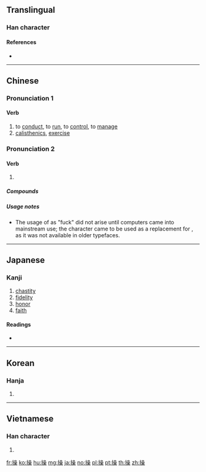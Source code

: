 {{character info/new}}
{{also|肏|抄|喿}}
==Translingual==

===Han character===
{{Han char|rn=64|rad=手|as=13|sn=16|four=56094|canj=QRRD|ids=⿰扌喿}}

====References====
* {{Han ref|kx=0458.150|dkj=12806|dj=0807.040|hdz=31969.030|uh=64CD|ud=25805|bh=BEDE|bd=48862}}

----

==Chinese==
{{zh-forms}}

===Pronunciation 1===
{{zh-pron
|m=cāo
|c=cou1,cou3
|mc=y
|oc=y
|ma=Zh-cao.ogg
|cat=v
}}

====Verb====
{{zh-verb}}

# to [[conduct]], to [[run]], to [[control]], to [[manage]]
# [[calisthenics]], [[exercise]]

===Pronunciation 2===
{{zh-pron
|m=cào
|c=caau3
|mc=
|oc=
|ma=
|cat=v
}}

====Verb====
{{zh-verb}}

# {{euphemistic spelling of|肏|lang=zh||to fuck}}

=====Compounds=====
{{zh-der|操屄|我操|操你媽|操逼}}

=====Usage notes=====
* The usage of {{lang|zh|操}} as "fuck" did not arise until computers came into mainstream use; the character came to be used as a replacement for {{zh-l|肏}}, as it was not available in older typefaces.

----

==Japanese==

===Kanji===
{{ja-kanji|grade=6|rs=手13}}

# [[chastity]]
# [[fidelity]]
# [[honor]]
# [[faith]]

====Readings====
* {{ja-readings|goon=[[そう]] (sō), {{qualifier|historical}} [[さう]] (sau)|kanon=[[そう]] (sō), {{qualifier|historical}} [[さう]] (sau)|kun=[[あやつる]] (ayatsuru), [[とる]] (toru), [[みさお]] (misao)}}

----

==Korean==

===Hanja===
{{ko-hanja|hangeul=[[조]]|eumhun=|rv=jo|mr=cho|y=co}}

# {{defn|lang=ko|sort=手13}}

----

==Vietnamese==

===Han character===
{{vi-hantu|[[thao]], [[tháo]], [[thạo]], [[xáo]], [[thảo]]|rs=手13}}

# {{defn|lang=vi|sort=手13}}

[[fr:操]]
[[ko:操]]
[[hu:操]]
[[mg:操]]
[[ja:操]]
[[no:操]]
[[pl:操]]
[[pt:操]]
[[th:操]]
[[zh:操]]